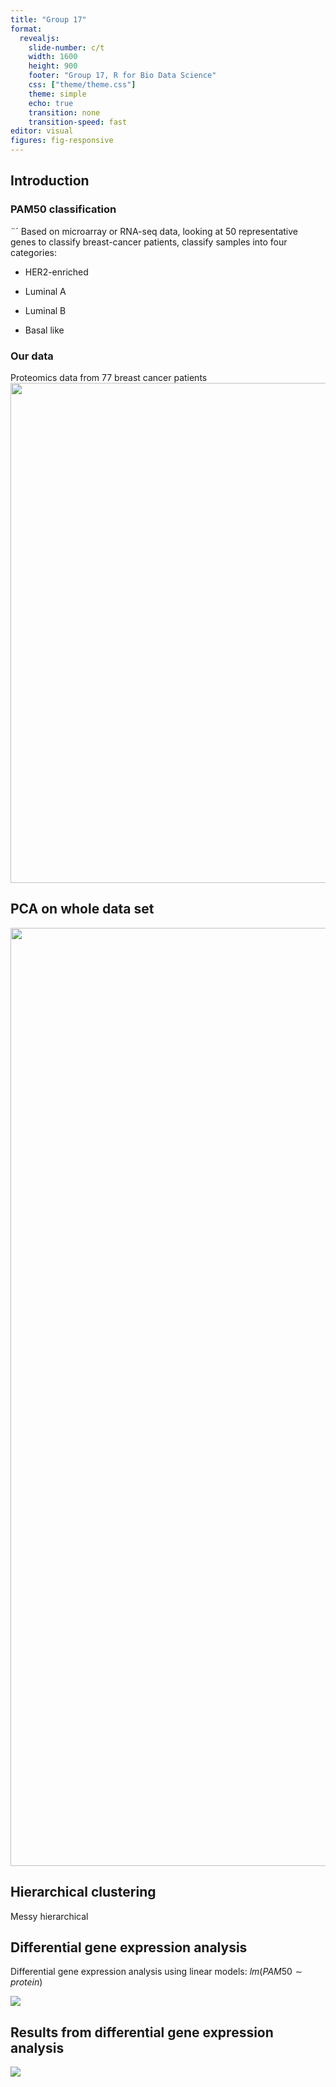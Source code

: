 ```yaml
---
title: "Group 17"
format: 
  revealjs:
    slide-number: c/t
    width: 1600
    height: 900
    footer: "Group 17, R for Bio Data Science"
    css: ["theme/theme.css"]
    theme: simple
    echo: true
    transition: none
    transition-speed: fast
editor: visual
figures: fig-responsive
---
```


## Introduction

::: {layout-ncol="2"}
### PAM50 classification
¨´
Based on microarray or RNA-seq data, looking at 50 representative genes to classify breast-cancer patients, classify samples into four categories:

-   HER2-enriched

-   Luminal A

-   Luminal B

-   Basal like

### Our data

Proteomics data from 77 breast cancer patients ![](../results/pam50distribution.png){#fig:pam50distribution fig-align="right" width="800"}
:::

## PCA on whole data set

![](../results/PCA1.png){fig-align="center" width="1501"}

## Hierarchical clustering

Messy hierarchical

## Differential gene expression analysis

Differential gene expression analysis using linear models: $lm(PAM50 \sim protein)$

![](../results/volcano_plots.png){fig-align="center"}

## Results from differential gene expression analysis

![](../results/heatmap_diif_exp_analysis.png){fig-align="center"}

## 
